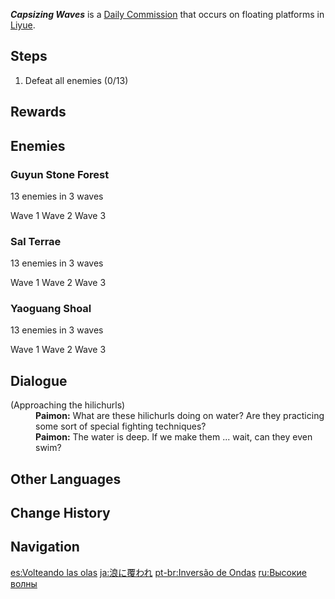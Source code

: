 {{Quest Infobox
|id             = 15000; 15001; 15002
|image          = Commission Capsizing Waves.png
|caption        = Sal Terrae version
|type           = Commission
|region         = Liyue
|startLocation  = [[Guyun Stone Forest]], [[Liyue]]
|startLocation2 = [[Sal Terrae]], Liyue
|startLocation3 = [[Yaoguang Shoal]], Liyue
|otherRewards   = 
*AR-Dependent Rewards
|characters     = Paimon; Traveler
}}
'''''Capsizing Waves''''' is a [[Daily Commission]] that occurs on floating platforms in [[Liyue]].

==Steps==
#Defeat all enemies (0/13)

==Rewards==
{{Commission Rewards|full}}

==Enemies==
===Guyun Stone Forest===
;13 enemies in 3 waves

Wave 1 {{Enemy List|Hilichurl Fighter*2;Wooden Shield Hilichurl Guard;Hilichurl Grenadier;Pyro Hilichurl Shooter;Electro Hilichurl Shooter}}
Wave 2 {{Enemy List|Hilichurl Fighter;Wooden Shield Hilichurl Guard*2;Hilichurl Grenadier}}
Wave 3 {{Enemy List|Anemo Samachurl*2;Pyro Abyss Mage}}

===Sal Terrae===
;13 enemies in 3 waves

Wave 1 {{Enemy List|Hilichurl Fighter*3;Electro Hilichurl Shooter*2;Hydro Samachurl}}
Wave 2 {{Enemy List|Hilichurl Fighter;Wooden Shield Hilichurl Guard*2;Hilichurl Berserker}}
Wave 3 {{Enemy List|Dendro Samachurl*2;Pyro Abyss Mage}}

===Yaoguang Shoal===
;13 enemies in 3 waves

Wave 1 {{Enemy List|Hilichurl Fighter;Hilichurl Grenadier;Pyro Hilichurl Shooter*2;Electro Hilichurl Shooter*2}}
Wave 2 {{Enemy List|Hilichurl Fighter;Wooden Shield Hilichurl Guard*2;Hilichurl Grenadier}}
Wave 3 {{Enemy List|Anemo Samachurl*2;Pyro Abyss Mage}}

==Dialogue==
{{Quest Description|A group of [[hilichurls]] are practicing their on-water fighting skills. Defeat all of them and put an end to this threat. Dropping them into the water might work wonders...}}
{{Dialogue Start}}
;(Approaching the hilichurls)
:'''Paimon:''' What are these hilichurls doing on water? Are they practicing some sort of special fighting techniques?
:'''Paimon:''' The water is deep. If we make them {{color|buzzword|fall into water}}... wait, can they even swim?
{{Dialogue End}}

==Other Languages==
{{Other Languages
|en      = Capsizing Waves
|zhs     = 波倾浪覆
|zhs_rm  = Bō Qīng Làng Fù
|zht     = 波傾浪覆
|zht_rm  = Bō Qīng Làng Fù
|zh_tl   = The Waves Overturn
|ja      = 浪に覆われ
|ja_rm   = Nami ni Ooware
|ja_tl   = Covered by Waves
|ko      = 첨벙첨벙
|ko_tl   = Splash Splash
|es      = Volteando las olas
|es_tl   = Turning Over the Waves
|fr      = Les vagues se lèvent
|fr_tl   = The Waves Are Rising
|ru      = Высокие волны
|ru_tl   = High Waves
|th      = คลื่นถาโถม
|th_rm   = 
|th_tl   = Rushing Waves
|vi      = Sóng Đánh Biển Vùi
|vi_tl   = 
|de      = Wellenreiter
|de_tl   = Waverider
|id      = Ombak yang Menggulung
|id_tl   = Rolling Waves
|pt      = Inversão de Ondas
|pt_tl   = 
|tr      = Sert Dalgalar
|tr_tl   = Rough Waves
|it      = Onde ribaltanti
|it_tl   = Capsizing Waves
}}

==Change History==
{{Change History|1.0}}

==Navigation==
{{Commission Navbox|Basic}}

[[es:Volteando las olas]]
[[ja:浪に覆われ]]
[[pt-br:Inversão de Ondas]]
[[ru:Высокие волны]]